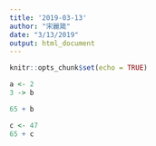 ```yaml
---
title: '2019-03-13'
author: "宋麗箴"
date: "3/13/2019"
output: html_document
---
```


```r
knitr::opts_chunk$set(echo = TRUE)
```

```r
a <- 2
3 -> b
```

```r
65 + b
```

```r
c <- 47
65 + c
```

